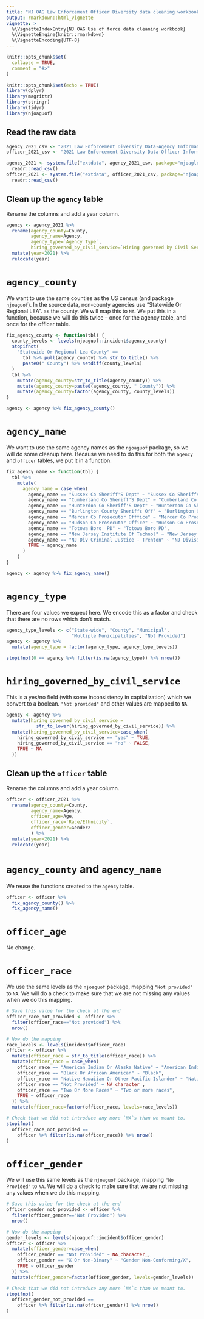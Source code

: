 ```yaml
---
title: "NJ OAG Law Enforcement Officer Diversity data cleaning workbook"
output: rmarkdown::html_vignette
vignette: >
  %\VignetteIndexEntry{NJ OAG Use of force data cleaning workbook}
  %\VignetteEngine{knitr::rmarkdown}
  %\VignetteEncoding{UTF-8}
---
```


```r
knitr::opts_chunk$set(
  collapse = TRUE,
  comment = "#>"
)
```

```r
knitr::opts_chunk$set(echo = TRUE)
library(dplyr)
library(magrittr)
library(stringr)
library(tidyr)
library(njoaguof)
```

## Read the raw data
```r
agency_2021_csv <- "2021 Law Enforcement Diversity Data-Agency Information.csv"
officer_2021_csv <- "2021 Law Enforcement Diversity Data-Officer Information.csv"

agency_2021 <- system.file("extdata", agency_2021_csv, package="njoagleod") %>%
  readr::read_csv()
officer_2021 <- system.file("extdata", officer_2021_csv, package="njoagleod") %>%
  readr::read_csv()
```

## Clean up the `agency` table
Rename the columns and add a year column.
```r
agency <- agency_2021 %>%
  rename(agency_county=County,
         agency_name=Agency,
         agency_type=`Agency Type`,
         hiring_governed_by_civil_service=`Hiring governed by Civil Service?`) %>%
  mutate(year=2021) %>% 
  relocate(year)
```

# `agency_county`
We want to use the same counties as the US census (and package `njoaguof`).
In the source data, non-county agencies use "Statewide Or Regional LEA". as the
county. We will map this to `NA`.  We put this in a function, because we will
do this twice -- once for the agency table, and once for the officer table.
```r
fix_agency_county <- function(tbl) {
  county_levels <- levels(njoaguof::incident$agency_county)
  stopifnot(
    "Statewide Or Regional Lea County" ==
      tbl %>% pull(agency_county) %>% str_to_title() %>%
      paste0(" County") %>% setdiff(county_levels)
  )
  tbl %>%
    mutate(agency_county=str_to_title(agency_county)) %>%
    mutate(agency_county=paste0(agency_county, " County")) %>%
    mutate(agency_county=factor(agency_county, county_levels))
}

agency <- agency %>% fix_agency_county()
```
# `agency_name`
We want to use the same agency names as the `njoaguof` package, so we will
do some cleanup here.  Because we need to do this for both the `agency` and
`officer` tables, we put it in a function.

```r
fix_agency_name <- function(tbl) {
  tbl %>%
    mutate(
      agency_name = case_when(
        agency_name == "Sussex Co Sheriff'S Dept" ~ "Sussex Co Sheriffs Dept",
        agency_name == "Cumberland Co Sheriff'S Dept" ~ "Cumberland Co Sheriffs Dept",
        agency_name == "Hunterdon Co Sheriff'S Dept" ~ "Hunterdon Co Sheriffs Dept",
        agency_name == "Burlington County Sheriffs Off" ~ "Burlington Co Sheriffs Office",
        agency_name == "Mercer Co Prosecutor Offfice" ~ "Mercer Co Prosecutors Office",
        agency_name == "Hudson Co Prosecutor Office" ~ "Hudson Co Prosecutors Office",
        agency_name == "Totowa Boro  PD" ~ "Totowa Boro PD",
        agency_name == "New Jersey Institute Of Technol" ~ "New Jersey Institute Of Technology",
        agency_name == "NJ Div Criminal Justice - Trenton" ~ "NJ Division of Criminal Justice",
        TRUE ~ agency_name
      )
    )
}

agency <- agency %>% fix_agency_name()
```
# `agency_type`
There are four values we expect here. We encode this as a factor and
check that there are no rows which don't match.
```r
agency_type_levels <- c("State-wide", "County", "Municipal", 
                        "Multiple Municipalities", "Not Provided")
agency <- agency %>%
  mutate(agency_type = factor(agency_type, agency_type_levels))

stopifnot(0 == agency %>% filter(is.na(agency_type)) %>% nrow())
```

# `hiring_governed_by_civil_service`
This is a yes/no field (with some inconsistency in captialization) which we convert to a boolean. `"Not provided"` and other values are mapped to `NA`. 
```r
agency <- agency %>% 
  mutate(hiring_governed_by_civil_service = 
           str_to_lower(hiring_governed_by_civil_service)) %>%
  mutate(hiring_governed_by_civil_service=case_when(
    hiring_governed_by_civil_service == "yes" ~ TRUE,
    hiring_governed_by_civil_service == "no" ~ FALSE,
    TRUE ~ NA
  )) 
```

## Clean up the `officer` table
Rename the columns and add a year column.
```r
officer <- officer_2021 %>%
  rename(agency_county=County,
         agency_name=Agency,
         officer_age=Age,
         officer_race=`Race/Ethnicity`,
         officer_gender=Gender2
         ) %>%
  mutate(year=2021) %>% 
  relocate(year)
```

# `agency_county` and `agency_name`
We reuse the functions created to the `agency` table.
```r
officer <- officer %>% 
  fix_agency_county() %>% 
  fix_agency_name()
```

# `officer_age`
No change.

# `officer_race`
We use the same levels as the `njoaguof` package, mapping `"Not provided"` to 
`NA`.  We will do a check to make sure that we are not missing any values when
we do this mapping.

```r
# Save this value for the check at the end
officer_race_not_provided <- officer %>% 
  filter(officer_race=="Not provided") %>%
  nrow()

# Now do the mapping
race_levels <- levels(incident$officer_race)
officer <- officer %>% 
  mutate(officer_race = str_to_title(officer_race)) %>%
  mutate(officer_race = case_when(
    officer_race == "American Indian Or Alaska Native" ~ "American Indian",
    officer_race == "Black Or African American" ~ "Black",
    officer_race == "Native Hawaiian Or Other Pacific Islander" ~ "Native Hawaiian or other Pacific Islander",
    officer_race == "Not Provided" ~ NA_character_,
    officer_race == "Two Or More Races" ~ "Two or more races",
    TRUE ~ officer_race
  )) %>% 
  mutate(officer_race=factor(officer_race, levels=race_levels))

# Check that we did not introduce any more `NA`s than we meant to.
stopifnot(
  officer_race_not_provided == 
    officer %>% filter(is.na(officer_race)) %>% nrow()
)
```

# `officer_gender`
We will use this same levels as the `njoaguof` package, mapping `"No Provided"` to `NA`. We will do a check to make sure that we are not missing any values when we do this mapping.
```r
# Save this value for the check at the end
officer_gender_not_provided <- officer %>% 
  filter(officer_gender=="Not Provided") %>%
  nrow()

# Now do the mapping
gender_levels <- levels(njoaguof::incident$officer_gender)
officer <- officer %>% 
  mutate(officer_gender=case_when(
    officer_gender == "Not Provided" ~ NA_character_,
    officer_gender == "X Or Non-Binary" ~ "Gender Non-Conforming/X",
    TRUE ~ officer_gender
  )) %>%
  mutate(officer_gender=factor(officer_gender, levels=gender_levels))

# Check that we did not introduce any more `NA`s than we meant to.
stopifnot(
  officer_gender_not_provided == 
    officer %>% filter(is.na(officer_gender)) %>% nrow()
)
```
